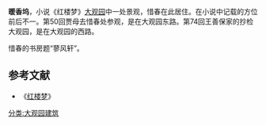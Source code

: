{{unreferenced|time=2013-06-17T15:06:28+00:00}}
'''暖香坞'''，小说《红楼梦》[[大观园|大观园]]中一处景观，惜春在此居住。在小说中记载的方位前后不一。第50回贾母去惜春处参观，是在大观园东路。第74回王善保家的抄检大观园，是在大观园的西路。

惜春的书房题“蓼风轩”。

==参考文献==
* 《[[红楼梦|红楼梦]]》

[[分类:大观园建筑|分类:大观园建筑]]